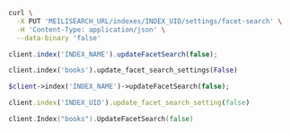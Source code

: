 <CodeGroup>

```bash cURL
curl \
  -X PUT 'MEILISEARCH_URL/indexes/INDEX_UID/settings/facet-search' \
  -H 'Content-Type: application/json' \
  --data-binary 'false'
```

```javascript JS
client.index('INDEX_NAME').updateFacetSearch(false);
```

```python Python
client.index('books').update_facet_search_settings(False)
```

```php PHP
$client->index('INDEX_NAME')->updateFacetSearch(false);
```

```ruby Ruby
client.index('INDEX_UID').update_facet_search_setting(false)
```

```go Go
client.Index("books").UpdateFacetSearch(false)
```
</CodeGroup>